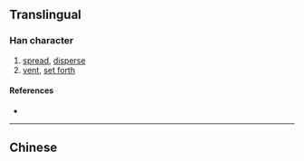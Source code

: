 {{also|攄}}
{{character info}}
==Translingual==

===Han character===
{{Han char|rn=64|rad=手|as=10|sn=13|four=|canj=QYPP,XQYPP|ids=⿰扌虑}}

# [[spread]], [[disperse]]
# [[vent]], [[set forth]]

====References====
* {{Han ref|kx=0449.081|hdz=31931.040|uh=6445|ud=25669}}

----

==Chinese==
{{zh-see|攄}}